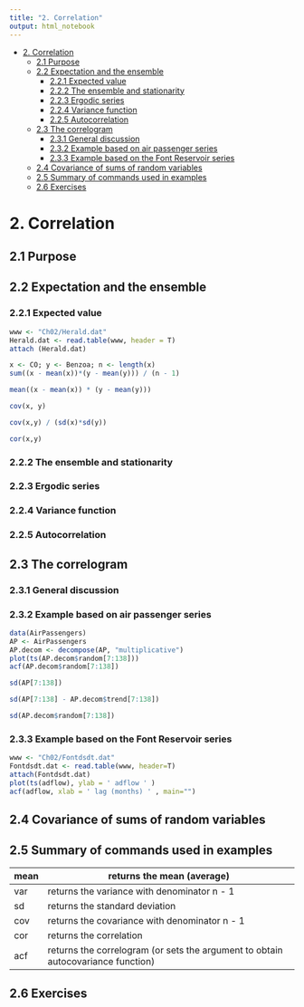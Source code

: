 ```yaml
---
title: "2. Correlation"
output: html_notebook
---
```


<!-- TOC -->
- [2. Correlation](#2-correlation)
  - [2.1 Purpose](#21-purpose)
  - [2.2 Expectation and the ensemble](#22-expectation-and-the-ensemble)
    - [2.2.1 Expected value](#221-expected-value)
    - [2.2.2 The ensemble and stationarity](#222-the-ensemble-and-stationarity)
    - [2.2.3 Ergodic series](#223-ergodic-series)
    - [2.2.4 Variance function](#224-variance-function)
    - [2.2.5 Autocorrelation](#225-autocorrelation)
  - [2.3 The correlogram](#23-the-correlogram)
    - [2.3.1 General discussion](#231-general-discussion)
    - [2.3.2 Example based on air passenger series](#232-example-based-on-air-passenger-series)
    - [2.3.3 Example based on the Font Reservoir series](#233-example-based-on-the-font-reservoir-series)
  - [2.4 Covariance of sums of random variables](#24-covariance-of-sums-of-random-variables)
  - [2.5 Summary of commands used in examples](#25-summary-of-commands-used-in-examples)
  - [2.6 Exercises](#26-exercises)
<!-- /TOC -->

# 2. Correlation
## 2.1 Purpose

## 2.2 Expectation and the ensemble

### 2.2.1 Expected value
```r
www <- "Ch02/Herald.dat"
Herald.dat <- read.table(www, header = T)
attach (Herald.dat)
```
```r
x <- CO; y <- Benzoa; n <- length(x)
sum((x - mean(x))*(y - mean(y))) / (n - 1)
```
```r
mean((x - mean(x)) * (y - mean(y)))
```
```r
cov(x, y)
```
```r
cov(x,y) / (sd(x)*sd(y))
```
```r
cor(x,y)
```

### 2.2.2 The ensemble and stationarity

### 2.2.3 Ergodic series

### 2.2.4 Variance function

### 2.2.5 Autocorrelation

## 2.3 The correlogram

### 2.3.1 General discussion

### 2.3.2 Example based on air passenger series
```r
data(AirPassengers)
AP <- AirPassengers
AP.decom <- decompose(AP, "multiplicative")
plot(ts(AP.decom$random[7:138]))
acf(AP.decom$random[7:138])
```

```r
sd(AP[7:138])
```
```r
sd(AP[7:138] - AP.decom$trend[7:138])
```
```r
sd(AP.decom$random[7:138])
```

### 2.3.3 Example based on the Font Reservoir series
```r
www <- "Ch02/Fontdsdt.dat"
Fontdsdt.dat <- read.table(www, header=T)
attach(Fontdsdt.dat)
plot(ts(adflow), ylab = ' adflow ' )
acf(adflow, xlab = ' lag (months) ' , main="")
```

## 2.4 Covariance of sums of random variables

## 2.5 Summary of commands used in examples
| mean | returns the mean (average)                                                       |
|------|----------------------------------------------------------------------------------|
| var  | returns the variance with denominator n - 1                                      |
| sd   | returns the standard deviation                                                   |
| cov  | returns the covariance with denominator n - 1                                    |
| cor  | returns the correlation                                                          |
| acf  | returns the correlogram (or sets the argument to obtain autocovariance function) |

## 2.6 Exercises
